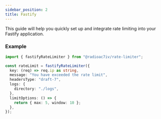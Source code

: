 ```yaml
---
sidebar_position: 2
title: Fastify
---
```


This guide will help you quickly set up and integrate rate limiting into your Fastify application.

### Example

```ts
import { fastifyRateLimiter } from "@radioac7iv/rate-limiter";

const rateLimit = fastifyRateLimiter({
  key: (req) => req.ip as string,
  message: "You have exceeded the rate limit",
  headersType: "draft-7",
  logs: {
    directory: "./logs",
  },
  limitOptions: () => {
    return { max: 5, window: 10 };
  },
});
```
